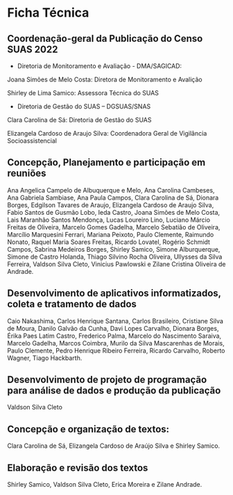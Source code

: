 # Ficha Técnica {.unnumbered}

## Coordenação-geral da Publicação do Censo SUAS 2022 {.unnumbered}

-   Diretoria de Monitoramento e Avaliação - DMA/SAGICAD:

Joana Simões de Melo Costa: Diretora de Monitoramento e Avalição

Shirley de Lima Samico: Assessora Técnica do SUAS

-   Diretoria de Gestão do SUAS -- DGSUAS/SNAS

Clara Carolina de Sá: Diretoria de Gestão do SUAS

Elizangela Cardoso de Araujo Silva: Coordenadora Geral de Vigilância Socioassistencial

## Concepção, Planejamento e participação em reuniões {.unnumbered}

Ana Angelica Campelo de Albuquerque e Melo, Ana Carolina Cambeses, Ana Gabriela Sambiase, Ana Paula Campos, Clara Carolina de Sá, Dionara Borges, Edgilson Tavares de Araujo, Elizangela Cardoso de Araujo Silva, Fabio Santos de Gusmão Lobo, Ieda Castro, Joana Simões de Melo Costa, Lais Maranhão Santos Mendonça, Lucas Loureiro Lino, Luciano Márcio Freitas de Oliveira, Marcelo Gomes Gadelha, Marcelo Sebatião de Oliveira, Marcílio Marquesini Ferrari, Mariana Peixoto, Paulo Clemente, Raimundo Nonato, Raquel Maria Soares Freitas, Ricardo Lovatel, Rogério Schmidt Campos, Sabrina Medeiros Borges, Shirley Samico, Simone Alburquerque, Simone de Castro Holanda, Thiago Silvino Rocha Oliveira, Ullysses da Silva Ferreira, Valdson Silva Cleto, Vinicius Pawlowski e Zilane Cristina Oliveira de Andrade.

## Desenvolvimento de aplicativos informatizados, coleta e tratamento de dados {.unnumbered}

Caio Nakashima, Carlos Henrique Santana, Carlos Brasileiro, Cristiane Silva de Moura, Danilo Galvão da Cunha, Davi Lopes Carvalho, Dionara Borges, Érika Paes Latim Castro, Frederico Palma, Marcelo do Nascimento Saraiva, Marcelo Gadelha, Marcos Coimbra, Murilo da Silva Mascarenhas de Morais, Paulo Clemente, Pedro Henrique Ribeiro Ferreira, Ricardo Carvalho, Roberto Wagner, Tiago Hackbarth.

## Desenvolvimento de projeto de programação para análise de dados e produção da publicação {.unnumbered}

Valdson Silva Cleto

## Concepção e organização de textos: {.unnumbered}

Clara Carolina de Sá, Elizangela Cardoso de Araújo Silva e Shirley Samico.

## Elaboração e revisão dos textos {.unnumbered}

Shirley Samico, Valdson Silva Cleto, Erica Moreira e Zilane Andrade.
